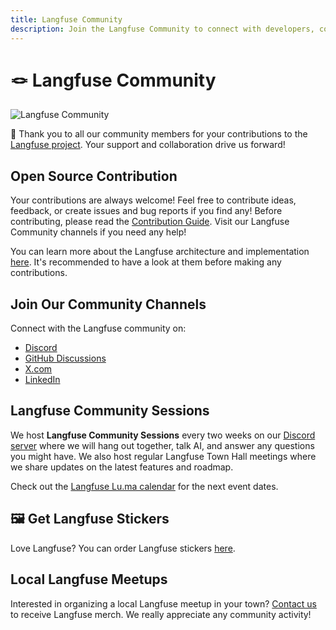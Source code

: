 ```yaml
---
title: Langfuse Community
description: Join the Langfuse Community to connect with developers, contribute to our open-source LLM observability platform, attend community sessions, and collaborate worldwide.
---
```


# 🪢 Langfuse Community

![Langfuse Community](/images/docs/langfuse-community.png)

🙏 Thank you to all our community members for your contributions to the [Langfuse project](https://github.com/langfuse/langfuse). Your support and collaboration drive us forward!

## Open Source Contribution

Your contributions are always welcome! Feel free to contribute ideas, feedback, or create issues and bug reports if you find any! Before contributing, please read the [Contribution Guide](https://github.com/langfuse/langfuse/blob/main/CONTRIBUTING.md). Visit our Langfuse Community channels if you need any help!

You can learn more about the Langfuse architecture and implementation [here](https://github.com/langfuse/langfuse/blob/main/CONTRIBUTING.md#project-overview). It's recommended to have a look at them before making any contributions.

## Join Our Community Channels

Connect with the Langfuse community on:

- [Discord](https://langfuse.com/discord)
- [GitHub Discussions](https://github.com/langfuse/langfuse/discussions)
- [X.com](https://x.com/langfuse)
- [LinkedIn](https://www.linkedin.com/company/langfuse)

## Langfuse Community Sessions

We host **Langfuse Community Sessions** every two weeks on our [Discord server](https://langfuse.com/discord) where we will hang out together, talk AI, and answer any questions you might have. We also host regular Langfuse Town Hall meetings where we share updates on the latest features and roadmap.

Check out the [Langfuse Lu.ma calendar](https://lu.ma/langfuse) for the next event dates.

## 🖼️ Get Langfuse Stickers

Love Langfuse? You can order Langfuse stickers [here](https://langfuse.com/stickers).

## Local Langfuse Meetups

Interested in organizing a local Langfuse meetup in your town? [Contact us](/support#email-meeting-and-slack) to receive Langfuse merch. We really appreciate any community activity!
